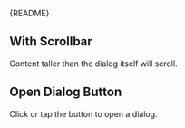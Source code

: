 
<Meta of={DialogStories} />

<Markdown>{README}</Markdown>

<Primary />

<Controls />

## With Scrollbar

Content taller than the dialog itself will scroll.

<Canvas of={DialogStories.WithScrollbar} className="amsterdam-dialog-story" />

## Open Dialog Button

Click or tap the button to open a dialog.

<Canvas of={DialogStories.TriggerButton} />
